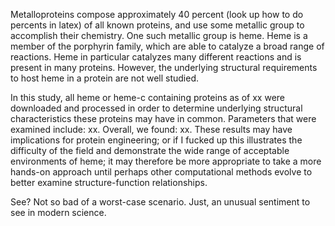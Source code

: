 Metalloproteins compose approximately 40 percent (look up how to do percents in latex) of all known proteins, and use some metallic group to accomplish their chemistry. One such metallic group is heme. Heme is a member of the porphyrin family, which are able to catalyze a broad range of reactions. Heme in particular catalyzes many different reactions and is present in many proteins. However, the underlying structural requirements to host heme in a protein are not well studied.

In this study, all heme or heme-c containing proteins as of xx were downloaded and processed in order to determine underlying structural characteristics these proteins may have in common. Parameters that were examined include: xx. Overall, we found: xx. These results may have implications for protein engineering; or if I fucked up this illustrates the difficulty of the field and demonstrate the wide range of acceptable environments of heme; it may therefore be more appropriate to take a more hands-on approach until perhaps other computational methods evolve to better examine structure-function relationships.

See? Not so bad of a worst-case scenario. Just, an unusual sentiment to see in modern science.